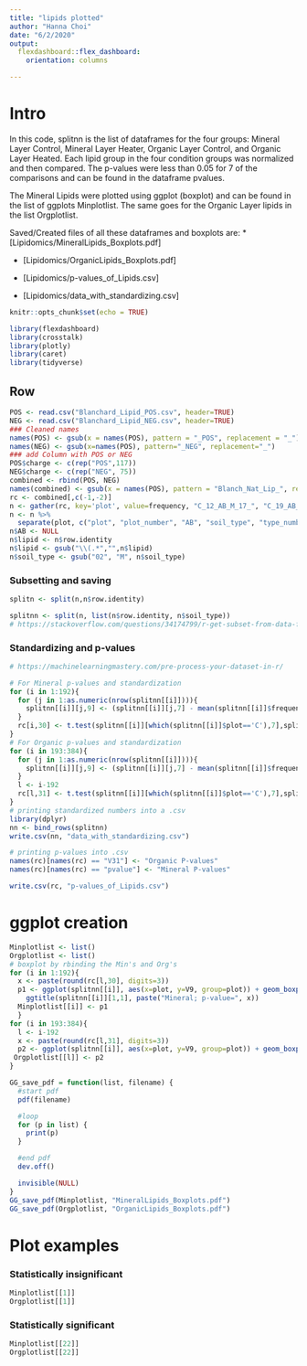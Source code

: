 ```yaml
---
title: "lipids plotted"
author: "Hanna Choi"
date: "6/2/2020"
output:
  flexdashboard::flex_dashboard:
    orientation: columns

---
```

Intro
=====================================  

In this code, splitnn is the list of dataframes for the four groups: Mineral Layer Control, Mineral Layer Heater, Organic Layer Control, and Organic Layer Heated. Each lipid group in the four condition groups was normalized and then compared. The p-values were less than 0.05 for 7 of the comparisons and can be found in the dataframe pvalues. 

The Mineral Lipids were plotted using ggplot (boxplot) and can be found in the list of ggplots Minplotlist. The same goes for the Organic Layer lipids in the list Orgplotlist.

Saved/Created files of all these dataframes and boxplots are:
  * [Lipidomics/MineralLipids_Boxplots.pdf]
  
  * [Lipidomics/OrganicLipids_Boxplots.pdf]
  
  * [Lipidomics/p-values_of_Lipids.csv]
  
  * [Lipidomics/data_with_standardizing.csv]
```r
knitr::opts_chunk$set(echo = TRUE)

library(flexdashboard)
library(crosstalk)
library(plotly)
library(caret)
library(tidyverse)
```

Row
--------------------------------------------------

```r
POS <- read.csv("Blanchard_Lipid_POS.csv", header=TRUE)
NEG <- read.csv("Blanchard_Lipid_NEG.csv", header=TRUE)
### Cleaned names
names(POS) <- gsub(x = names(POS), pattern = "_POS", replacement = "_")  
names(NEG) <- gsub(x=names(POS), pattern="_NEG", replacement="_")
### add Column with POS or NEG
POS$charge <- c(rep("POS",117))
NEG$charge <- c(rep("NEG", 75))
combined <- rbind(POS, NEG)
names(combined) <- gsub(x = names(POS), pattern = "Blanch_Nat_Lip_", replacement = "")  
rc <- combined[,c(-1,-2)]
n <- gather(rc, key='plot', value=frequency, "C_12_AB_M_17_", "C_19_AB_M_16_", "C_14_AB_M_27_", "C_30_AB_M_14_", "C_4_AB_M_08_", "C_7_AB_M_07_"  ,"H_30_AB_M_11_"  ,"H_28_AB_M_03_","H_11_AB_M_13_", "H_17_AB_M_18_"  ,   "H_26_AB_M_12_"   ,  "H_2B_M_02_"    ,  "H_2_AB_M_23_", "H_32_AB_M_20_"   ,  "H_34_AB_M_01_"    , "H_4_AB_M_05_"   ,   "C_19_AB_O_26_"  , "C_27_AB_O_21_"    , "C_12_AB_O_25_"     ,"C_14_AB_O_09_"   ,  "C_34_AB_O_10_" , "C_4_AB_O_04_", "H_17_AB_O_22_",  "H_11_AB_O_24_"    , "H_2_AB_O_15_","H_32_AB_O_19_", "H_4_AB_O_06_")
n <- n %>%
  separate(plot, c("plot", "plot_number", "AB", "soil_type", "type_number"), "_")
n$AB <- NULL
n$lipid <- n$row.identity
n$lipid <- gsub("\\(.*","",n$lipid)
n$soil_type <- gsub("02", "M", n$soil_type)
```

### Subsetting and saving

```r
splitn <- split(n,n$row.identity)

splitnn <- split(n, list(n$row.identity, n$soil_type))
# https://stackoverflow.com/questions/34174799/r-get-subset-from-data-frame-filtering-by-year-date-value
```

### Standardizing and p-values

```r
# https://machinelearningmastery.com/pre-process-your-dataset-in-r/

# For Mineral p-values and standardization
for (i in 1:192){
  for (j in 1:as.numeric(nrow(splitnn[[i]]))){
    splitnn[[i]][j,9] <- (splitnn[[i]][j,7] - mean(splitnn[[i]]$frequency)) / sd(splitnn[[i]]$frequency)
  }
  rc[i,30] <- t.test(splitnn[[i]][which(splitnn[[i]]$plot=='C'),7],splitnn[[i]][which(splitnn[[i]]$plot=='H'),7])$p.value
}
# For Organic p-values and standardization
for (i in 193:384){
  for (j in 1:as.numeric(nrow(splitnn[[i]]))){
    splitnn[[i]][j,9] <- (splitnn[[i]][j,7] - mean(splitnn[[i]]$frequency)) / sd(splitnn[[i]]$frequency) #standardizing both Control and Heat using 1 mean value
  }
  l <- i-192
  rc[l,31] <- t.test(splitnn[[i]][which(splitnn[[i]]$plot=='C'),7],splitnn[[i]][which(splitnn[[i]]$plot=='H'),7])$p.value # using original frequencies
}
# printing standardized numbers into a .csv
library(dplyr)
nn <- bind_rows(splitnn)
write.csv(nn, "data_with_standardizing.csv")

# printing p-values into .csv
names(rc)[names(rc) == "V31"] <- "Organic P-values"
names(rc)[names(rc) == "pvalue"] <- "Mineral P-values"

write.csv(rc, "p-values_of_Lipids.csv")
```

ggplot creation
=====================================  


```r
Minplotlist <- list()
Orgplotlist <- list()
# boxplot by rbinding the Min's and Org's
for (i in 1:192){
  x <- paste(round(rc[l,30], digits=3))
  p1 <- ggplot(splitnn[[i]], aes(x=plot, y=V9, group=plot)) + geom_boxplot(aes(fill=plot)) +
    ggtitle(splitnn[[i]][1,1], paste("Mineral; p-value=", x))
  Minplotlist[[i]] <- p1
  }
for (i in 193:384){
  l <- i-192
  x <- paste(round(rc[l,31], digits=3))
  p2 <- ggplot(splitnn[[i]], aes(x=plot, y=V9, group=plot)) + geom_boxplot(aes(fill=plot)) + ggtitle(splitnn[[i]][1,1],paste("Organic; p-value=", x))
 Orgplotlist[[l]] <- p2
}
```

```r
GG_save_pdf = function(list, filename) {
  #start pdf
  pdf(filename)

  #loop
  for (p in list) {
    print(p)
  }

  #end pdf
  dev.off()

  invisible(NULL)
}
GG_save_pdf(Minplotlist, "MineralLipids_Boxplots.pdf")
GG_save_pdf(Orgplotlist, "OrganicLipids_Boxplots.pdf")
```
Plot examples
=====================================  

### Statistically insignificant
```r
Minplotlist[[1]]
Orgplotlist[[1]]
```

### Statistically significant
```r
Minplotlist[[22]]
Orgplotlist[[22]]

```








